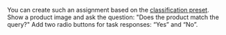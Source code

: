 <Cut title="What preset do I select so that Tolokers label only irrelevant products in the output?">

You can create such an assignment based on the [classification preset](https://platform.toloka.ai/requester/templates?choosedCard=W3Jpaqlz5QYfg3R1nb0a). Show a product image and ask the question: "Does the product match the query?" Add two radio buttons for task responses: “Yes” and “No”.

</Cut>